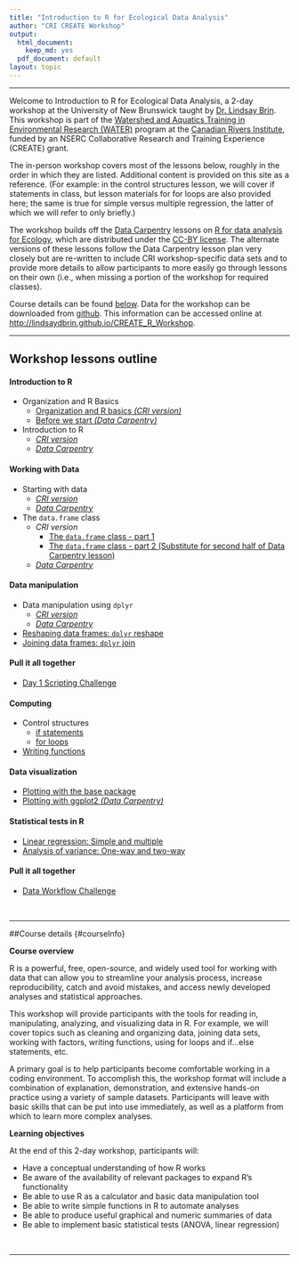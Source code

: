 ```yaml
---
title: "Introduction to R for Ecological Data Analysis"
author: "CRI CREATE Workshop"
output:
  html_document:
    keep_md: yes
  pdf_document: default
layout: topic
---
```

___

Welcome to Introduction to R for Ecological Data Analysis, a 2-day workshop at the University of New Brunswick taught by [Dr. Lindsay Brin](http://www.lindsaydbrin.com). This workshop is part of the [Watershed and Aquatics Training in Environmental Research (WATER)](http://canadianriversinstitute.com/training/water-program/) program at the [Canadian Rivers Institute](http://canadianriversinstitute.com), funded by an NSERC Collaborative Research and Training Experience (CREATE) grant. 

The in-person workshop covers most of the lessons below, roughly in the order in which they are listed. Additional content is provided on this site as a reference. (For example: in the control structures lesson, we will cover if statements in class, but lesson materials for for loops are also provided here; the same is true for simple versus multiple regression, the latter of which we will refer to only briefly.)

The workshop builds off the [Data Carpentry](http://www.datacarpentry.org) lessons on [R for data analysis for Ecology](http://www.datacarpentry.org/R-ecology-lesson/), which are distributed under the [CC-BY license](https://creativecommons.org/licenses/by/2.0/).  The alternate versions of these lessons follow the Data Carpentry lesson plan very closely but are re-written to include CRI workshop-specific data sets and to provide more details to allow participants to more easily go through lessons on their own (i.e., when missing a portion of the workshop for required classes).

Course details can be found [below](#courseInfo). Data for the workshop can be downloaded from [github](https://github.com/lindsaydbrin/CREATE_R_Workshop/blob/master/DataForParticipants.zip). This information can be accessed online at [http://lindsaydbrin.github.io/CREATE_R_Workshop](http://lindsaydbrin.github.io/CREATE_R_Workshop/).

___

## Workshop lessons outline

#### Introduction to R
* Organization and R Basics
	- [Organization and R basics *(CRI version)*](Lesson_-_Organization_and_R_Basics.html)
	- [Before we start *(Data Carpentry)*](http://www.datacarpentry.org/R-ecology-lesson/00-before-we-start.html)
* Introduction to R
	- [*CRI version*](Lesson_-_Introduction_to_R.html)
	- [*Data Carpentry*](http://www.datacarpentry.org/R-ecology-lesson/01-intro-to-R.html)

#### Working with Data
* Starting with data 
	- [*CRI version*](Lesson_-_Starting_with_data.html)
	- [*Data Carpentry*](http://www.datacarpentry.org/R-ecology-lesson/02-starting-with-data.html)
* The `data.frame` class
	- *CRI version*
		- [The `data.frame` class - part 1](Lesson_-_Data_Frame_Part_1.html)
		- [The `data.frame` class - part 2 (Substitute for second half of Data Carpentry lesson)](Lesson_-_Data_Frame_Part_2.html)
	- [*Data Carpentry*](http://www.datacarpentry.org/R-ecology-lesson/03-data-frames.html)

#### Data manipulation
* Data manipulation using `dplyr` 
	- [*CRI version*](Lesson_-_dplyr_data_handling.html)
	- [*Data Carpentry*](http://www.datacarpentry.org/R-ecology-lesson/04-dplyr.html)
* [Reshaping data frames: `dplyr` reshape](Lesson_-_dplyr_reshape.html)
* [Joining data frames: `dplyr` join](Lesson_-_dplyr_join.html)

#### Pull it all together
* [Day 1 Scripting Challenge](Lesson_-_Day_1_Scripting_Challenge.html)

#### Computing
* Control structures
	- [if statements](Lesson_-_ControlStr_if.html)
	- [for loops](Lesson_-_ControlStr_for.html)
* [Writing functions](Lesson_-_Writing_functions.html)

#### Data visualization
* [Plotting with the base package](Lesson_-_Plotting_Base_Package.html)
* [Plotting with ggplot2 *(Data Carpentry)*](http://www.datacarpentry.org/R-ecology-lesson/05-visualization-ggplot2.html)

#### Statistical tests in R
* [Linear regression: Simple and multiple](Lesson_-_Linear_regression.html)
* [Analysis of variance: One-way and two-way](Lesson_-_ANOVA.html)

#### Pull it all together
* [Data Workflow Challenge](Lesson_-_Data_Workflow_Challenge.html)

<br>

___

##Course details {#courseInfo}

**Course overview**

R is a powerful, free, open-source, and widely used tool for working with data that can allow you to streamline your analysis process, increase reproducibility, catch and avoid mistakes, and access newly developed analyses and statistical approaches. 

This workshop will provide participants with the tools for reading in, manipulating, analyzing, and visualizing data in R.  For example, we will cover topics such as cleaning and organizing data, joining data sets, working with factors, writing functions, using for loops and if…else statements, etc.   

A primary goal is to help participants become comfortable working in a coding environment. To accomplish this, the workshop format will include a combination of explanation, demonstration, and extensive hands-on practice using a variety of sample datasets.  Participants will leave with basic skills that can be put into use immediately, as well as a platform from which to learn more complex analyses.

**Learning objectives**

At the end of this 2-day workshop, participants will:

* Have a conceptual understanding of how R works
* Be aware of the availability of relevant packages to expand R’s functionality
* Be able to use R as a calculator and basic data manipulation tool
* Be able to write simple functions in R to automate analyses
* Be able to produce useful graphical and numeric summaries of data
* Be able to implement basic statistical tests (ANOVA, linear regression)


<br>
<hr>
<br>
